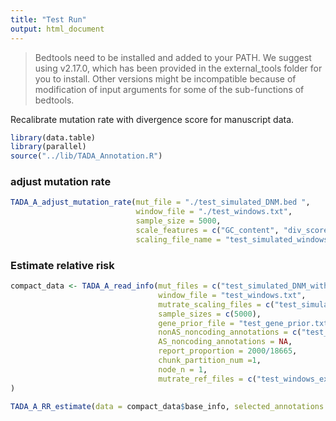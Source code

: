 ```yaml
---
title: "Test Run"
output: html_document
---
```


> Bedtools need to be installed and added to your PATH. We suggest using v2.17.0, which has been provided in the external_tools folder for you to install. Other versions might be incompatible because of modification of input arguments for some of the sub-functions of bedtools.

Recalibrate mutation rate with divergence score for manuscript data.

```r
library(data.table)
library(parallel)
source("../lib/TADA_Annotation.R")
```

### adjust mutation rate 

```r
TADA_A_adjust_mutation_rate(mut_file = "./test_simulated_DNM.bed ",
                            window_file = "./test_windows.txt",
                            sample_size = 5000, 
                            scale_features = c("GC_content", "div_score"),
                            scaling_file_name = "test_simulated_windows_mutrate_with_div_score_scaling_file_for_test_DNM.txt")
```

### Estimate relative risk
```r
compact_data <- TADA_A_read_info(mut_files = c("test_simulated_DNM_with_allele_info.txt"),
                                 window_file = "test_windows.txt",
                                 mutrate_scaling_files = c("test_simulated_windows_mutrate_with_div_score_scaling_file_for_test_DNM.txt"),
                                 sample_sizes = c(5000),
                                 gene_prior_file = "test_gene_prior.txt",
                                 nonAS_noncoding_annotations = c("test_non_allele_specific_annotation_1.bed"),
                                 AS_noncoding_annotations = NA,
                                 report_proportion = 2000/18665,
                                 chunk_partition_num =1,
                                 node_n = 1,
                                 mutrate_ref_files = c("test_windows_extended_1bp_for_getting_base_level_mutrate.bed.fasta.tri.alt_A.mutrate.bw", "test_windows_extended_1bp_for_getting_base_level_mutrate.bed.fasta.tri.alt_C.mutrate.bw", "test_windows_extended_1bp_for_getting_base_level_mutrate.bed.fasta.tri.alt_G.mutrate.bw", "test_windows_extended_1bp_for_getting_base_level_mutrate.bed.fasta.tri.alt_T.mutrate.bw")
)

```

```r
TADA_A_RR_estimate(data = compact_data$base_info, selected_annotations = c(1), gene_prior_file = "test_gene_prior.txt", optimization_iteration = 2000)
```
